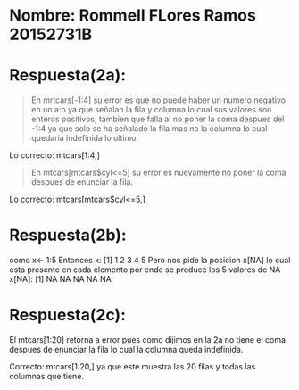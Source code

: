 # Nombre: Rommell FLores Ramos 20152731B

# Respuesta(2a):

>En mrtcars[-1:4] su error es que no puede haber un numero negativo
en un a:b ya que señalan la fila y columna lo cual sus valores son enteros
positivos, tambien que falla al no poner la coma despues del -1:4 ya que
solo se ha señalado la fila mas no la columna lo cual quedaria indefinida lo ultimo.

Lo correcto: mtcars[1:4,]


>En mtcars[mtcars$cyl<=5] su error es nuevamente no poner la coma despues de
enunciar la fila.

Lo correcto: mtcars[mtcars$cyl<=5,]


# Respuesta(2b):

como x<- 1:5
Entonces x: [1] 1 2 3 4 5
Pero nos pide la posicion x[NA] lo cual esta presente en cada elemento
por ende se produce los 5 valores de NA
x[NA]: [1] NA NA NA NA NA

# Respuesta(2c):

El mtcars[1:20] retorna a error pues como dijimos en la 2a no tiene el coma
despues de enunciar la fila lo cual la columna queda indefinida.

Correcto: mtcars[1:20,] ya que este muestra las 20 filas y todas las columnas
que tiene.

